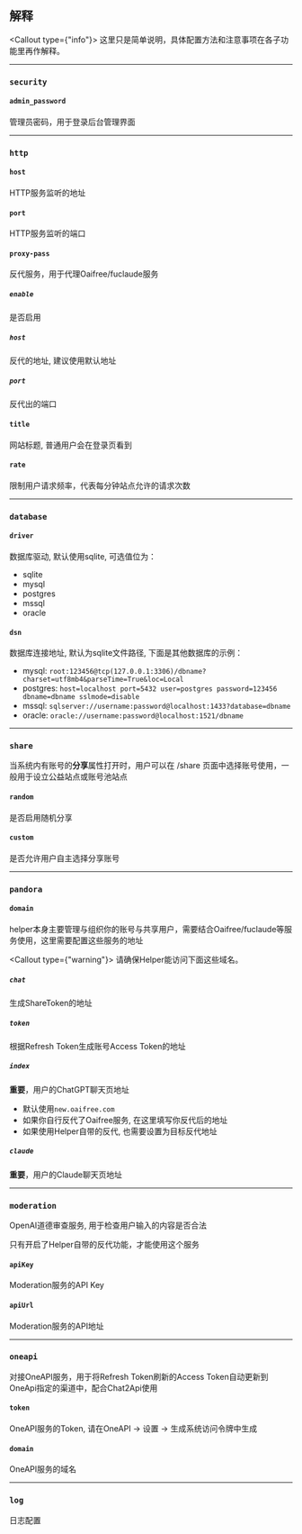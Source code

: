 
## 解释

<Callout type={"info"}>
    这里只是简单说明，具体配置方法和注意事项在各子功能里再作解释。
</Callout>

---
### `security`
#### `admin_password`
管理员密码，用于登录后台管理界面

---
### `http`
#### `host`
HTTP服务监听的地址
#### `port`
HTTP服务监听的端口
#### `proxy-pass`
反代服务，用于代理Oaifree/fuclaude服务
##### `enable`
是否启用
##### `host`
反代的地址, 建议使用默认地址
##### `port`
反代出的端口
#### `title`
网站标题, 普通用户会在登录页看到
#### `rate`
限制用户请求频率，代表每分钟站点允许的请求次数

---
### `database`
#### `driver`
数据库驱动, 默认使用sqlite, 可选值位为：
- sqlite
- mysql
- postgres
- mssql
- oracle
#### `dsn`
数据库连接地址, 默认为sqlite文件路径, 下面是其他数据库的示例：
- mysql: `root:123456@tcp(127.0.0.1:3306)/dbname?charset=utf8mb4&parseTime=True&loc=Local`
- postgres: `host=localhost port=5432 user=postgres password=123456 dbname=dbname sslmode=disable`
- mssql: `sqlserver://username:password@localhost:1433?database=dbname`
- oracle: `oracle://username:password@localhost:1521/dbname`

---

### `share`
当系统内有账号的**分享**属性打开时，用户可以在 /share 页面中选择账号使用，一般用于设立公益站点或账号池站点
#### `random`
是否启用随机分享
#### `custom`
是否允许用户自主选择分享账号

---

### `pandora`
#### `domain`
helper本身主要管理与组织你的账号与共享用户，需要结合Oaifree/fuclaude等服务使用，这里需要配置这些服务的地址

<Callout type={"warning"}>
    请确保Helper能访问下面这些域名。
</Callout>

##### `chat`
生成ShareToken的地址
##### `token`
根据Refresh Token生成账号Access Token的地址
##### `index`
**重要**，用户的ChatGPT聊天页地址
- 默认使用`new.oaifree.com`
- 如果你自行反代了Oaifree服务, 在这里填写你反代后的地址
- 如果使用Helper自带的反代, 也需要设置为目标反代地址
##### `claude`
**重要**，用户的Claude聊天页地址

---

### `moderation`
OpenAI道德审查服务, 用于检查用户输入的内容是否合法

<Callout type="default">
    只有开启了Helper自带的反代功能，才能使用这个服务
</Callout>

#### `apiKey`
Moderation服务的API Key
#### `apiUrl`
Moderation服务的API地址

---

### `oneapi`
对接OneAPI服务，用于将Refresh Token刷新的Access Token自动更新到OneApi指定的渠道中，配合Chat2Api使用
#### `token`
OneAPI服务的Token, 请在OneAPI -> 设置 -> 生成系统访问令牌中生成
#### `domain`
OneAPI服务的域名

---

### `log`
日志配置